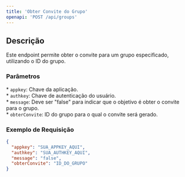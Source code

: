 ```yaml
---
title: 'Obter Convite do Grupo'
openapi: 'POST /api/groups'
---
```


## Descrição

Este endpoint permite obter o convite para um grupo especificado, utilizando o ID do grupo.

### Parâmetros

\* `appkey`: Chave da aplicação.  
\* `authkey`: Chave de autenticação do usuário.  
\* `message`: Deve ser "false" para indicar que o objetivo é obter o convite para o grupo.  
\* `obterConvite`: ID do grupo para o qual o convite será gerado.

### Exemplo de Requisição

```json
{
  "appkey": "SUA_APPKEY_AQUI",
  "authkey": "SUA_AUTHKEY_AQUI",
  "message": "false",
  "obterConvite": "ID_DO_GRUPO"
}
